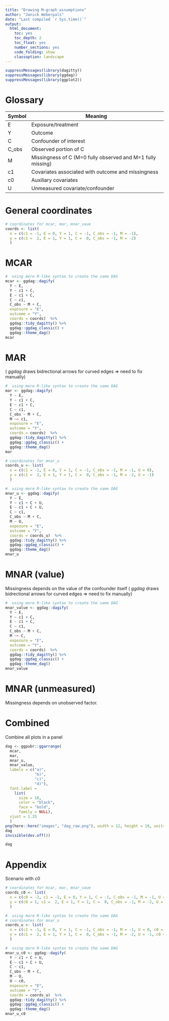 ```yaml
---
title: "Drawing M-graph assumptions"
author: "Janick Weberpals"
date: "Last compiled `r Sys.time()`"
output:
  html_document:
    toc: yes
    toc_depth: 2
    toc_float: yes
    number_sections: yes
    code_folding: show
    classoption: landscape
---
```


```r
suppressMessages(library(dagitty))
suppressMessages(library(ggdag))
suppressMessages(library(ggplot2))
```


# Glossary

| Symbol | Meaning                                                     |
|--------|-------------------------------------------------------------|
| E      | Exposure/treatment                                          |
| Y      | Outcome                                                     |
| C      | Confounder of interest                                      |
| C_obs  | Observed portion of C                                       |
| M      | Missingness of C (M=0 fully observed and M=1 fully missing) |
| c1     | Covariates associated with outcome and missingness          |
| c0     | Auxiliary covariates                                        |
| U      | Unmeasured covariate/confounder                             |

# General coordinates
```r
# coordinates for mcar, mar, mnar_vaue
coords <- list(
  x = c(c1 = -1, E = 0, Y = 1, C = -1, C_obs = -1, M = -1),
  y = c(c1 =  2, E = 1, Y = 1, C =  0, C_obs = -1, M = -2)
  )
```


\newpage

# MCAR
```r
#  using more R-like syntax to create the same DAG
mcar <- ggdag::dagify(
  Y ~ E,
  Y ~ c1 + C,
  E ~ c1 + C,
  C ~ c1,
  C_obs ~ M + C,
  exposure = "E",
  outcome = "Y",
  coords = coords)  %>% 
  ggdag::tidy_dagitty() %>% 
  ggdag::ggdag_classic() +
  ggdag::theme_dag() 
mcar
```
\newpage

# MAR

( _ggdag_ draws bidrectional arrows for curved edges => need to fix manually)

```r
#  using more R-like syntax to create the same DAG
mar <- ggdag::dagify(
  Y ~ E,
  Y ~ c1 + C,
  E ~ c1 + C,
  C ~ c1,
  C_obs ~ M + C,
  M ~~ c1,
  exposure = "E",
  outcome = "Y",
  coords = coords)  %>% 
  ggdag::tidy_dagitty() %>% 
  ggdag::ggdag_classic() +
  ggdag::theme_dag() 
mar
```
\newpage

```r
# coordinates for mnar_u
coords_u <- list(
  x = c(c1 = -1, E = 0, Y = 1, C = -1, C_obs = -1, M = -1, U = 0),
  y = c(c1 =  2, E = 1, Y = 1, C =  0, C_obs = -1, M = -2, U = -1)
  )

#  using more R-like syntax to create the same DAG
mnar_u <- ggdag::dagify(
  Y ~ E,
  Y ~ c1 + C + U,
  E ~ c1 + C + U,
  C ~ c1,
  C_obs ~ M + C,
  M ~ U,
  exposure = "E",
  outcome = "Y",
  coords = coords_u)  %>% 
  ggdag::tidy_dagitty() %>% 
  ggdag::ggdag_classic() +
  ggdag::theme_dag() 
mnar_u
```

\newpage

# MNAR (value)

Missingness depends on the value of the confounder itself
( _ggdag_ draws bidrectional arrows for curved edges => need to fix manually)
```r
#  using more R-like syntax to create the same DAG
mnar_value <- ggdag::dagify(
  Y ~ E,
  Y ~ c1 + C,
  E ~ c1 + C,
  C ~ c1,
  C_obs ~ M + C,
  M ~~ C,
  exposure = "E",
  outcome = "Y",
  coords = coords)  %>% 
  ggdag::tidy_dagitty() %>% 
  ggdag::ggdag_classic() +
  ggdag::theme_dag() 
mnar_value
```
\newpage

# MNAR (unmeasured)

Missingness depends on unobserved factor.

\newpage

# Combined

Combine all plots in a panel

```r
dag <- ggpubr::ggarrange(
  mcar, 
  mar, 
  mnar_u,
  mnar_value, 
  labels = c("a)", 
             "b)", 
             "c)", 
             "d)"),
  font.label = 
    list(
      size = 18, 
      color = "black", 
      face = "bold", 
      family = NULL),
  vjust = 1.25
  )
png(here::here("images", "dag_raw.png"), width = 12, height = 10, units = "in", res=300)
dag
invisible(dev.off())
```

```r
dag
```

# Appendix

Scenario with c0

```r
# coordinates for mcar, mar, mnar_vaue
coords_c0 <- list(
  x = c(c0 = -2, c1 = -1, E = 0, Y = 1, C = -1, C_obs = -1, M = -1, U = -2),
  y = c(c0 = 1, c1 =  2, E = 1, Y = 1, C =  0, C_obs = -1, M = -2, U = -1)
  )
```

```r
#  using more R-like syntax to create the same DAG
# coordinates for mnar_u
coords_u <- list(
  x = c(c1 = -1, E = 0, Y = 1, C = -1, C_obs = -1, M = -1, U = 0, c0 = 1),
  y = c(c1 =  2, E = 1, Y = 1, C =  0, C_obs = -1, M = -2, U = -1, c0 = -2)
  )

#  using more R-like syntax to create the same DAG
mnar_u_c0 <- ggdag::dagify(
  Y ~ c1 + C + U,
  E ~ c1 + C + U,
  C ~ c1,
  C_obs ~ M + C,
  M ~ U,
  U ~ c0,
  exposure = "E",
  outcome = "Y",
  coords = coords_u)  %>% 
  ggdag::tidy_dagitty() %>% 
  ggdag::ggdag_classic() +
  ggdag::theme_dag() 
mnar_u_c0
```